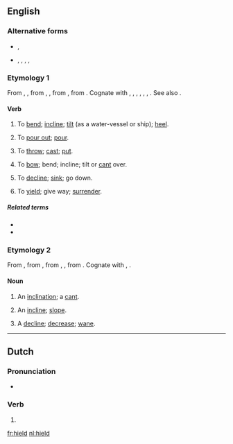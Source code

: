 ==English==

===Alternative forms===
* {{l|en|heeld}}, {{l|en|heald}}
* {{l|en|heild}}, {{l|en|hild}}, {{l|en|hyld}}, {{l|en|held}}, {{l|en|helde}} {{qualifier|obsolete}}

===Etymology 1===
From {{etyl|enm}} {{term|heelden|lang=enm}}, {{term|helden|lang=enm}}, from {{etyl|ang}} {{term|hieldan|lang=ang}}, {{term|heldan||to lean, incline, slope, force downwards, bow or bend down|lang=ang}}, from {{etyl|gem-pro|en}} {{recons|halþijanan||to bend, incline, pour, empty|lang=gem-pro}}, from {{etyl|ine-pro|en}} {{recons|kel-||to tilt, tip, incline|lang=ine-pro}}. Cognate with {{etyl|dum|-}} {{term|helden||to incline|lang=dum}}, {{etyl|nds|-}} {{term|hellen||to incline|lang=nds}}, {{etyl|gmh|-}} {{term|helden||to incline|lang=gmh}}, {{etyl|da|-}} {{term|hælde||to tilt, lean, slant, slope|lang=da}}, {{etyl|sv|-}} {{term|hälla||to tilt, pour|lang=sv}}, {{etyl|is|-}} {{term|halla||incline, lean sideways, heel over|lang=is}}, {{etyl|is|-}} {{term|hella||to pur|lang=is}}. See also {{l|en|heel}}.

====Verb====
{{en-verb}}

# {{transitive}} To [[bend]]; [[incline]]; [[tilt]] (as a water-vessel or ship); [[heel]].
# {{transitive}} To [[pour out]]; [[pour]].
# {{transitive}} To [[throw]]; [[cast]]; [[put]].
# {{intransitive}} To [[bow]]; bend; incline; tilt or [[cant]] over.
# {{intransitive}} To [[decline]]; [[sink]]; go down.
# {{intransitive}} To [[yield]]; give way; [[surrender]].

=====Related terms=====
* {{l|en|hade}}
* {{l|en|heel}}

===Etymology 2===
From {{etyl|enm}} {{term|held|lang=enm}}, from {{etyl|ang}} {{term|hielde||slope, declivity|lang=ang}}, from {{etyl|gem-pro|en}} {{recons|halþijōn|lang=gem-pro}}, {{recons|halþijō||inclination, slope|lang=gem-pro}}, from {{etyl|ine-pro|en}} {{recons|kel-||to tilt, tip, incline|lang=ine-pro}}. Cognate with {{etyl|de|-}} {{term|Halde||slope|lang=de}}, {{etyl|da|-}} {{term|hæld||an incline, slope|lang=da}}. 

====Noun====
{{en-noun}}

# An [[inclination]]; a [[cant]].
# {{context|UK|_|dialectal}} An [[incline]]; [[slope]].
# A [[decline]]; [[decrease]]; [[wane]].

----
==Dutch==

===Pronunciation===
* {{rhymes|ilt|lang=nl}}

===Verb===
{{head|nl}}

# {{nl-verb form of|n=sg|t=past|houden}}

[[fr:hield]]
[[nl:hield]]
